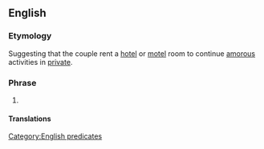 ==English==

===Etymology===
Suggesting that the couple rent a [[hotel]] or [[motel]] room to continue [[amorous]] activities in [[private]].

===Phrase===
{{head|en|phrase|head=[[get]] a [[room]]}}

# {{label|en|idiomatic|informal|sometimes|humorous}} {{non-gloss definition|Used to instruct a couple to stop displaying [[physical]] [[affection]] in [[public]].}}

====Translations====
{{trans-top|used to instruct a couple to stop displaying physical affection in public}}
{{trans-mid}}
{{trans-bottom}}

[[Category:English predicates]]